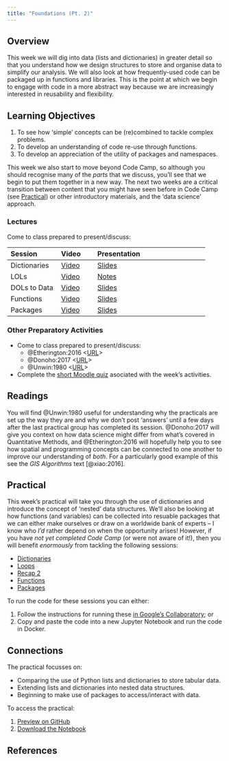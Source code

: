 ```yaml
---
title: "Foundations (Pt. 2)"
---
```


## Overview

This week we will dig into data (lists and dictionaries) in greater detail so that you understand how we design structures to store and organise data to simplify our analysis. We will also look at how frequently-used code can be packaged up in functions and libraries. This is the point at which we begin to engage with code in a more abstract way because we are increasingly interested in reusability and flexibility.

::: {.callout-important}
## Learning Objectives

1. To see how 'simple' concepts can be (re)combined to tackle complex problems.
2. To develop an understanding of code re-use through functions.
3. To develop an appreciation of the utility of packages and namespaces.
::: 

This week we also start to move beyond Code Camp, so although you should recognise many of the _parts_ that we discuss,  you'll see that we begin to put them together in a new way. The next two weeks are a critical transition between content that you might have seen before in Code Camp (see [Practical](#practical)) or other introductory materials, and the 'data science' approach.

### Lectures

Come to class prepared to present/discuss:

| Session | Video | Presentation    | 
| :------ | :---- | :-------------- | 
| Dictionaries | [Video]({{< var vids.dicts >}}) | [Slides](../lectures/3.1-Dictionaries.qmd) | 
| LOLs | [Video]({{< var vids.lols >}}) |[Notes](../lectures/3.2-LOLs.qmd) | 
| DOLs to Data | [Video]({{< var vids.dols >}}) | [Slides](../lectures/3.3-DOLs_to_Data.qmd) | 
| Functions | [Video]({{< var vids.functions >}}) | [Slides](../lectures/3.4-Functions.qmd) | 
| Packages | [Video]({{< var vids.packages >}}) | [Slides](../lectures/3.5-Packages.qmd) | 

### Other Preparatory Activities

- Come to class prepared to present/discuss:
  - @Etherington:2016 <[URL](https://doi.org/10.1080/03098265.2015.1086981)>
  - @Donoho:2017 <[URL](https://doi.org/10.1080/10618600.2017.1384734)>
  - @Unwin:1980 <[URL](https://doi.org/10.1080/03098268008708772)>
- Complete the [short Moodle quiz]({{< var quiz.week3 >}}) asociated with the week's activities.

::: {.callout-tip}
## Readings

You will find @Unwin:1980 useful for understanding why the practicals are set up the way they are and why we don't post 'answers' until a few days after the last practical group has completed its session. @Donoho:2017 will give you context on how data science might differ from what's covered in Quantitative Methods, and @Etherington:2016 will hopefully help you to see how spatial and programming concepts can be connected to one another to improve our understanding of *both*. For a particularly good example of this see the *GIS Algorithms* text [@xiao:2016].

:::

## Practical

This week's practical will take you through the use of dictionaries and introduce the concept of 'nested' data structures. We'll also be looking at how functions (and variables) can be collected into resuable packages that we can either make ourselves or draw on a worldwide bank of experts -- I know who _I'd_ rather depend on when the opportunity arises! However, if you have *not yet completed Code Camp* (or were not aware of it!), then you will benefit *enormously* from tackling the following sessions:

- [Dictionaries](https://jreades.github.io/code-camp/lessons/Dicts.html)
- [Loops](https://jreades.github.io/code-camp/lessons/Loops.html)
- [Recap 2](https://jreades.github.io/code-camp/lessons/Recap_2.html)
- [Functions](https://jreades.github.io/code-camp/lessons/Functions.html)
- [Packages](https://jreades.github.io/code-camp/lessons/Functions.html)

To run the code for these sessions you can either:

1. Follow the instructions for running these [in Google's Collaboratory](https://jreades.github.io/sds_env/req/code_camp.html); or 
2. Copy and paste the code into a new Jupyter Notebook and run the code in Docker.

::: {.callout-tip}
## Connections

The practical focusses on:

- Comparing the use of Python lists and dictionaries to store tabular data.
- Extending lists and dictionaries into nested data structures.
- Beginning to make use of packages to access/interact with data.
::: 

To access the practical:

1. [Preview on GitHub]({{< var module.prac > >}}practicals/Practical-03-Foundations_2.ipynb)
2. [Download the Notebook]({{< var module.raw >}}practicals/Practical-03-Foundations_2.ipynb)

## References
